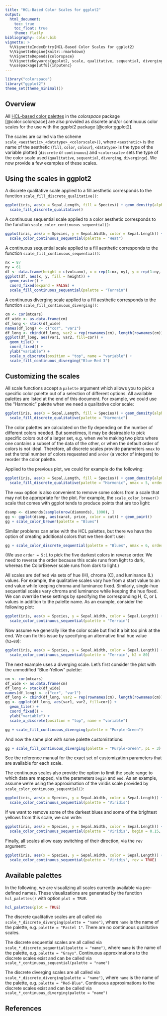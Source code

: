 ```yaml
---
title: "HCL-Based Color Scales for ggplot2"
output:
  html_document:
    toc: true
    toc_float: true
    theme: flatly
bibliography: color.bib
vignette: >
  %\VignetteIndexEntry{HCL-Based Color Scales for ggplot2}
  %\VignetteEngine{knitr::rmarkdown}
  %\VignetteDepends{colorspace}
  %\VignetteKeywords{ggplot2, scale, qualitative, sequential, diverging}
  %\usepackage[utf8]{inputenc}
---
```


```r
library("colorspace")
library("ggplot2")
theme_set(theme_minimal())
```

## Overview

All [HCL-based color palettes](hcl_palettes.html) in the _colorspace_ package [@color:colorspace]
are also provided as discrete and/or continuous color scales for the use with the _ggplot2_ package [@color:ggplot2].

The scales are called via the scheme
`scale_<aesthetic>_<datatype>_<colorscale>()`, where `<aesthetic>` is the name
of the aesthetic (`fill`, `color`, `colour`), `<datatype>` is the type of the
variable plotted (`discrete` or `continuous`) and `<colorscale>` sets the type
of the color scale used (`qualitative`, `sequential`, `diverging`,
`divergingx`). We now provide a few examples of these scales.


## Using the scales in ggplot2

A discrete qualitative scale applied to a fill aesthetic corresponds to the function `scale_fill_discrete_qualitative()`:
```r
ggplot(iris, aes(x = Sepal.Length, fill = Species)) + geom_density(alpha = 0.6) +
  scale_fill_discrete_qualitative()
```

A continuous sequential scale applied to a color aesthetic corresponds to the function `scale_color_continuous_sequential()`:
```r
ggplot(iris, aes(x = Species, y = Sepal.Width, color = Sepal.Length)) + geom_jitter(width = 0.2) +
  scale_color_continuous_sequential(palette = "Heat")
```

A continuous sequential scale applied to a fill aesthetic corresponds to the function `scale_fill_continuous_sequential()`:
```r
nx = 87
ny = 61
df <- data.frame(height = c(volcano), x = rep(1:nx, ny), y = rep(1:ny, each = nx))
ggplot(df, aes(x, y, fill = height)) + 
  geom_raster() + 
  coord_fixed(expand = FALSE) +
  scale_fill_continuous_sequential(palette = "Terrain")
```

A continuous diverging scale applied to a fill aesthetic corresponds to the function `scale_fill_continuous_diverging()`:
```r
cm <- cor(mtcars)
df_wide <- as.data.frame(cm)
df_long <- stack(df_wide)
names(df_long) <- c("cor", "var1")
df_long <- cbind(df_long, var2 = rep(rownames(cm), length(rownames(cm))))
ggplot(df_long, aes(var1, var2, fill=cor)) + 
  geom_tile() + 
  coord_fixed() +
  ylab("variable") +
  scale_x_discrete(position = "top", name = "variable") +
  scale_fill_continuous_diverging("Blue-Red 3")
```

## Customizing the scales

All scale functions accept a `palette` argument which allows you to pick a specific color palette out of a selection of different options. All available palettes are listed at the end of this document. For example, we could use the "Harmonic" palette when we need a qualitative color scale:
```r
ggplot(iris, aes(x = Sepal.Length, fill = Species)) + geom_density(alpha = 0.6) +
  scale_fill_discrete_qualitative(palette = "Harmonic")
```

The color palettes are calculated on the fly depending on the number of different colors needed. But sometimes, it may be desireable to pick specific colors out of a larger set, e.g. when we're making two plots where one contains a subset of the data of the other, or when the default order of colors is not ideal. Therefore, all discrete scales provide parameters `nmax` to set the total number of colors requested and `order` (a vector of integers) to reorder the color palette. 

Applied to the previous plot, we could for example do the following:
```r
ggplot(iris, aes(x = Sepal.Length, fill = Species)) + geom_density(alpha = 0.6) +
  scale_fill_discrete_qualitative(palette = "Harmonic", nmax = 5, order = c(5, 1, 2))
```

The `nmax` option is also convenient to remove some colors from a scale that may not be appropriate for the plot. For example, the `scale_color_brewer()` scale that comes with ggplot tends to produce points that are too light:

```r
dsamp <- diamonds[sample(nrow(diamonds), 1000), ]
gg <- ggplot(dsamp, aes(carat, price, color = cut)) + geom_point()
gg + scale_color_brewer(palette = "Blues")
```

Similar problems can arise with the HCL palettes, but there we have the option of creating additional colors that we then don't use:
```r
gg + scale_color_discrete_sequential(palette = "Blues", nmax = 6, order = 5:1)
```
(We use `order = 5:1` to pick the five darkest colors in reverse order. We need to reverse the order because this scale runs from light to dark, whereas the ColorBrewer scale runs from dark to light.)

All scales are defined via sets of hue (H), chroma (C), and luminance (L) values. For example, the qualitative scales vary hue from a start value to an end value while keeping chroma and luminance fixed. Similarly, single-hue sequential scales vary chroma and luminance while keeping the hue fixed. We can override these settings by specifying the corresponding H, C, or L values in addition to the palette name. As an example, consider the following plot:

```r
ggplot(iris, aes(x = Species, y = Sepal.Width, color = Sepal.Length)) + geom_jitter(width = 0.2) +
  scale_color_continuous_sequential(palette = "Terrain")
```

Now assume we generally like the color scale but find it a bit too pink at the end. We can fix this issue by specifying an alternative final hue value (`h2=80`):

```r
ggplot(iris, aes(x = Species, y = Sepal.Width, color = Sepal.Length)) + geom_jitter(width = 0.2) +
  scale_color_continuous_sequential(palette = "Terrain", h2 = 80)
```

The next example uses a diverging scale. Let's first consider the plot with the unmodified "Blue-Yellow" palette:

```r
cm <- cor(mtcars)
df_wide <- as.data.frame(cm)
df_long <- stack(df_wide)
names(df_long) <- c("cor", "var1")
df_long <- cbind(df_long, var2 = rep(rownames(cm), length(rownames(cm))))
gg <- ggplot(df_long, aes(var1, var2, fill=cor)) + 
  geom_tile() + 
  coord_fixed() +
  ylab("variable") +
  scale_x_discrete(position = "top", name = "variable")

gg + scale_fill_continuous_diverging(palette = "Purple-Green")
```

And now the same plot with some palette customizations:
```r
gg + scale_fill_continuous_diverging(palette = "Purple-Green", p1 = 3)
```

See the reference manual for the exact set of customization parameters that are available for each scale.

The continuous scales also provide the option to limit the scale range to which data are mapped, via the parameters `begin` and `end`. As an example, assume we're using the approximation of the viridis scale provided by `scale_color_continuous_sequential()`:
```r
ggplot(iris, aes(x = Species, y = Sepal.Width, color = Sepal.Length)) + geom_jitter(width = 0.2) +
  scale_color_continuous_sequential(palette = "Viridis")
```

If we want to remove some of the darkest blues and some of the brightest yellows from this scale, we can write:
```r
ggplot(iris, aes(x = Species, y = Sepal.Width, color = Sepal.Length)) + geom_jitter(width = 0.2) +
  scale_color_continuous_sequential(palette = "Viridis", begin = 0.15, end = 0.9) 
```

Finally, all scales allow easy switching of their direction, via the `rev` argument:

```r
ggplot(iris, aes(x = Species, y = Sepal.Width, color = Sepal.Length)) + geom_jitter(width = 0.2) +
  scale_color_continuous_sequential(palette = "Viridis", rev = TRUE)
```


## Available palettes

In the following, we are visualizing all scales currently available via
pre-defined names. These visualizations are generated by the function
`hcl_palettes()` with option `plot = TRUE`.

```r
hcl_palettes(plot = TRUE)
```

The discrete qualitative scales are all called via `scale_*_discrete_diverging(palette = "name")`,
where `name` is the name of the palette, e.g. `palette = "Pastel 1"`. There are no continuous qualitative
scales.

The discrete sequential scales are all called via `scale_*_discrete_sequential(palette = "name")`,
where `name` is the name of the palette, e.g. `palette = "Grays"`. Continuous approximations to the discrete
scales exist and can be called via `scale_*_continuous_sequential(palette = "name")`

The discrete diverging scales are all called via `scale_*_discrete_diverging(palette = "name")`,
where `name` is the name of the palette, e.g. `palette = "Red-Blue"`. Continuous approximations to the discrete
scales exist and can be called via `scale_*_continuous_diverging(palette = "name")`


## References
